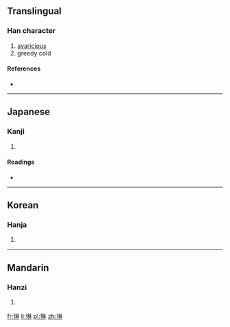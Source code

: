 ==Translingual==

===Han character===
{{Han char|rn=61|rad=心|as=08|sn=11|four=9409<sub>0</sub>|canj=心木木 (PDD)}}

# [[avaricious]]
# greedy cold<!-- huh? should this be two separate meanings? -->

====References====
* {{Han ref|kx=0390.300|dkj=10785|dj=0724.260|hdz=42314.010|uh=60CF|ud=24783|bh=D559|bd=54617}}

----

==Japanese==

===Kanji===
{{ja-kanji|grade=|rs=心08}}

# {{defn|lang=ja|sort=心08}}

====Readings====
* {{ja-readings|on=[[らん]] (ran), [[りん]] (rin)|kun=[[むさぼる]] (musaboru)}}

----

==Korean==

===Hanja===
{{ko-hanja|hangeul=[[람]]>[[남]]|eumhun=|rv=ram>nam|mr=ram>nam|y=lam>nam}}

# {{defn|lang=ko|sort=心08}}

----

==Mandarin==

===Hanzi===
{{cmn-hanzi|pin=[[lín]] ([[lin2]])|wg=lin<sup>2</sup>}}

# {{defn|lang=cmn|sort=心08}}

[[fr:惏]]
[[li:惏]]
[[pl:惏]]
[[zh:惏]]